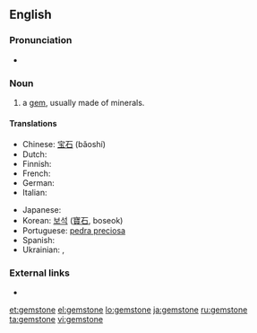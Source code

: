 ==English==

===Pronunciation===
* {{audio|en-us-gemstone.ogg|Audio (US)}}

===Noun===
{{en-noun}}

# a [[gem]], usually made of minerals.

====Translations====
{{trans-top}}
* Chinese: [[宝石]] (bǎoshí)
* Dutch: {{t-|nl|edelsteen|m}}
* Finnish: {{t-|fi|jalokivi}}
* French: {{t+|fr|pierre précieuse|f}}
* German: {{t+|de|Edelstein|m}}
* Italian: {{t-|it|pietra preziosa|f}}
{{trans-mid}}
* Japanese: {{t-|ja|宝石|tr=hōseki|sc=Jpan}}
* Korean: [[보석]] ([[寶石]], boseok)
* Portuguese: [[pedra preciosa]] {{f}}
* Spanish: {{t+|es|piedra preciosa|f}}
* Ukrainian: {{t|uk|дорогоцінний камінь|m|sc=Cyrl}},  {{t|uk|самоцвіт|m|sc=Cyrl}}
{{trans-bottom}}

===External links===
* {{pedialite}}

[[et:gemstone]]
[[el:gemstone]]
[[lo:gemstone]]
[[ja:gemstone]]
[[ru:gemstone]]
[[ta:gemstone]]
[[vi:gemstone]]